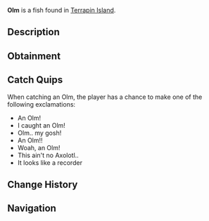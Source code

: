{{FishInfobox
|image          = Olm.png
|rarity         = Legendary
|sea            = First Sea
|location       = [[Terrapin Island]]
|sublocation    = 
|sources        = Fishing Rod
|radar_location = 
|prog_speed     = -5
|xp             = 500
|weather        = Clear, Foggy
|time           = Night
|season         = 
|bait           = Flakes
|base_weight    = 0.4
|base_value     = 900
|weight_range   = 0.3
|base_chance    = 2
|base_resil     = 80
}}
'''Olm''' is a {{Rarity|Legendary}} fish found in [[Terrapin Island]].

== Description ==
{{Description|The Olm is an aquatic salamander which is an exclusively cave-dwelling species. The olm is mostly found in dark and moist areas of freshwater. They are most notable for their adaptations to a life of darkness with-in their caves. The Olm has severely under underdeveloped eyes, leaving it blind. This blindness gives them an acute sense of smell and hearing.|Bestiary Entry}}

== Obtainment ==
{{Description|Resides on the floor of caves and dark rocky areas. Loves the night.|Bestiary Hint}}
{{Fish Availability|
Terrapin Island/Olm Cave
|top_rods      = 
Great Rod of Oscar\41935.66\222039.48;
Astralhook Rod\37650.06\227288.18;
Ethereal Prism Rod\37360.01\228666.11;
Leviathan's Fang Rod\36825.15\273533.85;
Seraphic Rod\35059.75\233979.88;
Resourceful Rod\29279.01\186459.79;
Destiny Rod\31192.55\217350.41;
Free Spirit Rod\32149.17\273679.85;
Trident Rod\26341.16\263581.47;
Azure Of Lagoon\32855.46\241335.39;
No-Life Rod\33438.71\237926.17;
Training Rod\13939.63\157575.88;
Flimsy Rod\14530.33\151622.05;
Tempest Rod\32980.5\235627.57;
Rod Of The Forgotten Fang\32731.37\224537.14;
Challenger's Rod\32495.46\225418.48;
Blazebringer Rod\29508.31\222114.34;
Rod Of The Exalted One\29495.66\220197.07;
Rod Of The Depths\29223.46\219978.34;
Zeus Rod\27827.82\209892.78;
Verdant Shear Rod\27084.19\211192.99;
Depthseeker Rod\24667.04\195825.78;
Avalanche Rod\22269.1\178240.53;
Volcanic Rod\21682.29\166021.05;
Steady Rod\6876.93\61757.99
|recommended   = Ethereal Prism Rod
}}

== Catch Quips ==
When catching an Olm, the player has a chance to make one of the following exclamations:
* An Olm!
* I caught an Olm!
* Olm.. my gosh!
* An Olm!!
* Woah, an Olm!
* This ain't no Axolotl..
* It looks like a recorder

== Change History ==
{{Change History|{{subst:Current Version}}}}

== Navigation ==
{{Fish Navbox|Terrapin Island}}